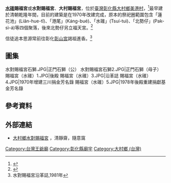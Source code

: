 {{東亞廟宇
| name = 賜福宮
| img = File:賜福宮（水碓）2.JPG
| img_capt = 
| image_width = 200px
| location = {{ROC}}[[彰化縣|彰化縣]][[大村鄉_(臺灣)|大村鄉]]美港村中山路1段118號
| coordinates ={{Coord|23.9777594|120.572307}}
| god = [[池府千歲|池府千歲]]
| type = 
| struct = 
| open_year = 乾隆年間創建，1970年改建
| cere_date = 舊曆六月十八王爺生
}}

'''[[水碓|水碓]]賜福宮'''或'''水對賜福宮'''、'''大村賜福宮'''，位於[[臺灣|臺灣]][[彰化縣|彰化縣]][[大村鄉_(臺灣)|大村鄉]][[美港村|美港村]]，<ref>{{cite web|title=水碓賜福宮|publisher=中央研究院人社中心地理資訊科學研究專題中心|url=http://crgis.rchss.sinica.edu.tw/temples/ChanghuaCounty/datsuen/0713007-SFG|accessdate=2014-04-11|archive-date=2014-04-13|archive-url=https://web.archive.org/web/20140413123650/http://crgis.rchss.sinica.edu.tw/temples/ChanghuaCounty/datsuen/0713007-SFG|dead-url=no}}</ref>最早建於清朝乾隆年間，目前的建築是在1970年改建完成，原本的祭祀圈範圍包含「蓮花池」(Liân-hue-tî)、「港尾」(Káng-bué)、「水碓」(Tsuí-tuì)、「北勢仔」(Pak-sì-á)等四個聚落，後來北勢仔另立福天宮。<ref>{{cite web|title=美港村|publisher=大村鄉公所|url=http://town.chcg.gov.tw/dacun/01local/local03_con.asp?cate_id=314|accessdate=2014-04-11|archive-date=2014-04-13|archive-url=https://web.archive.org/web/20140413131337/http://town.chcg.gov.tw/dacun/01local/local03_con.asp?cate_id=314|dead-url=no}}</ref>

信徒追本思源常前往彰化[[彰山宮|彰山宮]]謁祖進香。<ref>水對賜福宮沿革誌,1981年</ref>

==圖集==
<gallery>
水對賜福宮石獅.JPG|正門石獅（公）
水對賜福宮石獅2.JPG|正門石獅（母子）
賜福宮（水碓）1.JPG|後殿
賜福宮（水碓）3.JPG|沿革誌
賜福宮（水碓）4.JPG|1970年增建三川捐金芳名錄
賜福宮（水碓）5.JPG|1978年後殿重建捐獻基金芳名錄
</gallery>

==參考資料==
<references/>

==外部連結==
{{commonscat|Cifu Temple, Shuidui}}
*[http://blog.xuite.net/cc567051/twblog/143624622-%E5%A4%A7%E6%9D%91%E9%84%89%E6%B0%B4%E5%B0%8D%E8%B3%9C%E7%A6%8F%E5%AE%AE 大村鄉水對賜福宮] {{Wayback|url=http://blog.xuite.net/cc567051/twblog/143624622-%E5%A4%A7%E6%9D%91%E9%84%89%E6%B0%B4%E5%B0%8D%E8%B3%9C%E7%A6%8F%E5%AE%AE |date=20140414053401 }}，清靜齋，隨意窩


[[Category:台灣王爺廟|Category:台灣王爺廟]]
[[Category:彰化縣廟宇|Category:彰化縣廟宇]]
[[Category:大村鄉_(台灣)|Category:大村鄉 (台灣)]]